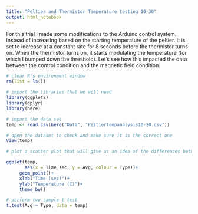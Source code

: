 ```yaml
---
title: "Peltier and Thermistor Temperature testing 10-30"
output: html_notebook
---
```


For this trial I made some modifications to the Arduino control system. Instead of increasing based on the starting temperature of the peltier.  It is set to increase at a constant rate for 8 seconds before the thermistor turns on.  When the thermistor turns on, it starts modulating the temperature (for which I bumped down the threshold).  Let's see how this impacted the data between the control condition and the magnetic field condition.

```r
# clear R's environment window
rm(list = ls())

# import the libraries that we will need
library(ggplot2)
library(dplyr)
library(here)
```

```r
# import the data set
temp <- read.csv(here("Data", "Peltiertempanalysis10-30.csv"))

# open the dataset to check and make sure it is the correct one
View(temp)
```

```r
# plot a scatter plot that will give us an idea of the differences between the two conditions

ggplot(temp,
       aes(x = Time_sec, y = Avg, colour = Type))+
     geom_point()+
     xlab("Time (sec)")+
     ylab("Temperature (C)")+
     theme_bw()
```

```r
# perform two sample t test
t.test(Avg ~ Type, data = temp)
```


